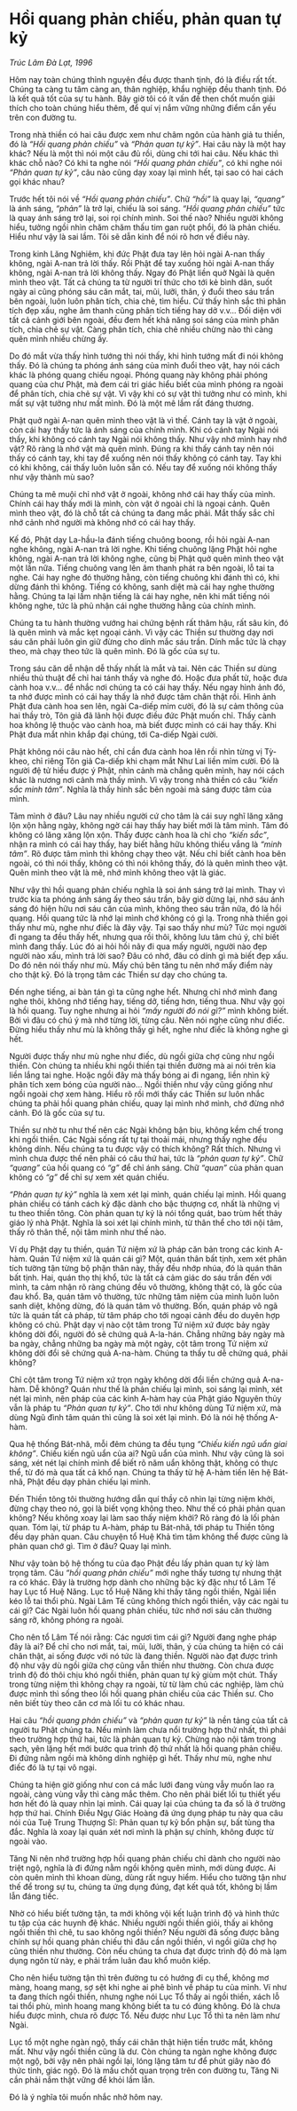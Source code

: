 # Hồi quang phản chiếu, phản quan tự kỷ {- #hoi-quang-phan-chieu-phan-quan-tu-ky}

<div class="align-right">
*Trúc Lâm Đà Lạt, 1996*
</div>

Hôm nay toàn chúng thỉnh nguyện đều được thanh tịnh, đó là điều rất tốt. Chúng ta càng tu tâm càng an, thân nghiệp, khẩu nghiệp đều thanh tịnh. Đó là kết quả tốt của sự tu hành. Bây giờ tôi có ít vấn đề then chốt muốn giải thích cho toàn chúng hiểu thêm, để quí vị nắm vững những điểm cần yếu trên con đường tu.

Trong nhà thiền có hai câu được xem như châm ngôn của hành giả tu thiền, đó là *“Hồi quang phản chiếu”* và *“Phản quan tự kỷ”*. Hai câu này là một hay khác? Nếu là một thì nói một câu đủ rồi, dùng chi tới hai câu. Nếu khác thì khác chỗ nào? Có khi ta nghe nói *“Hồi quang phản chiếu”*, có khi nghe nói *“Phản quan tự kỷ”*, câu nào cũng dạy xoay lại mình hết, tại sao có hai cách gọi khác nhau?

Trước hết tôi nói về *“Hồi quang phản chiếu”*. Chữ *“hồi”* là quay lại, *“quang”* là ánh sáng, *“phản”* là trở lại, chiếu là soi sáng. *“Hồi quang phản chiếu”* tức là quay ánh sáng trở lại, soi rọi chính mình. Soi thế nào? Nhiều người không hiểu, tưởng ngồi nhìn chăm chăm thấu tim gan ruột phổi, đó là phản chiếu. Hiểu như vậy là sai lầm. Tôi sẽ dẫn kinh để nói rõ hơn về điều này.

Trong kinh Lăng Nghiêm, khi đức Phật đưa tay lên hỏi ngài A-nan thấy không, ngài A-nan trả lời thấy. Rồi Phật để tay xuống hỏi ngài A-nan thấy không, ngài A-nan trả lời không thấy. Ngay đó Phật liền quở Ngài là quên mình theo vật. Tất cả chúng ta từ người trí thức cho tới kẻ bình dân, suốt ngày ai cũng phóng sáu căn mắt, tai, mũi, lưỡi, thân, ý đuổi theo sáu trần bên ngoài, luôn luôn phân tích, chia chẻ, tìm hiểu. Cứ thấy hình sắc thì phân tích đẹp xấu, nghe âm thanh cũng phân tích tiếng hay dở v.v… Đối diện với tất cả cảnh giới bên ngoài, đều đem hết khả năng soi sáng của mình phân tích, chia chẻ sự vật. Càng phân tích, chia chẻ nhiều chừng nào thì càng quên mình nhiều chừng ấy.

Do đó mắt vừa thấy hình tướng thì nói thấy, khi hình tướng mất đi nói không thấy. Đó là chúng ta phóng ánh sáng của mình đuổi theo vật, hay nói cách khác là phóng quang chiếu ngoại. Phóng quang này không phải phóng quang của chư Phật, mà đem cái tri giác hiểu biết của mình phóng ra ngoài để phân tích, chia chẻ sự vật. Vì vậy khi có sự vật thì tưởng như có mình, khi mất sự vật tưởng như mất mình. Đó là một mê lầm rất đáng thương.

Phật quở ngài A-nan quên mình theo vật là vì thế. Cánh tay là vật ở ngoài, còn cái hay thấy tức là ánh sáng của chính mình. Khi có cánh tay Ngài nói thấy, khi không có cánh tay Ngài nói không thấy. Như vậy nhớ mình hay nhớ vật? Rõ ràng là nhớ vật mà quên mình. Đúng ra khi thấy cánh tay nên nói thấy có cánh tay, khi tay để xuống nên nói thấy không có cánh tay. Tay khi có khi không, cái thấy luôn luôn sẵn có. Nếu tay để xuống nói không thấy như vậy thành mù sao?

Chúng ta mê muội chỉ nhớ vật ở ngoài, không nhớ cái hay thấy của mình. Chính cái hay thấy mới là mình, còn vật ở ngoài chỉ là ngoại cảnh. Quên mình theo vật, đó là chỗ tất cả chúng ta đang mắc phải. Mắt thấy sắc chỉ nhớ cảnh nhớ người mà không nhớ có cái hay thấy.

Kế đó, Phật dạy La-hầu-la đánh tiếng chuông boong, rồi hỏi ngài A-nan nghe không, ngài A-nan trả lời nghe. Khi tiếng chuông lặng Phật hỏi nghe không, ngài A-nan trả lời không nghe, cũng bị Phật quở quên mình theo vật một lần nữa. Tiếng chuông vang lên âm thanh phát ra bên ngoài, lỗ tai ta nghe. Cái hay nghe đó thường hằng, còn tiếng chuông khi đánh thì có, khi dừng đánh thì không. Tiếng có không, sanh diệt mà cái hay nghe thường hằng. Chúng ta lại lầm nhận tiếng là cái hay nghe, nên khi mất tiếng nói không nghe, tức là phủ nhận cái nghe thường hằng của chính mình.

Chúng ta tu hành thường vướng hai chứng bệnh rất thâm hậu, rất sâu kín, đó là quên mình và mắc kẹt ngoại cảnh. Vì vậy các Thiền sư thường dạy nơi sáu căn phải luôn gìn giữ đừng cho dính mắc sáu trần. Dính mắc tức là chạy theo, mà chạy theo tức là quên mình. Đó là gốc của sự tu.

Trong sáu căn dễ nhận dễ thấy nhất là mắt và tai. Nên các Thiền sư dùng nhiều thủ thuật để chỉ hai tánh thấy và nghe đó. Hoặc đưa phất tử, hoặc đưa cành hoa v.v… để nhắc nơi chúng ta có cái hay thấy. Nếu ngay hình ảnh đó, ta nhớ được mình có cái hay thấy là nhớ được tâm chân thật rồi. Hình ảnh Phật đưa cành hoa sen lên, ngài Ca-diếp mỉm cười, đó là sự cảm thông của hai thầy trò, Tôn giả đã lãnh hội được điều đức Phật muốn chỉ. Thấy cành hoa không lệ thuộc vào cành hoa, mà biết được mình có cái hay thấy. Khi Phật đưa mắt nhìn khắp đại chúng, tới Ca-diếp Ngài cười.

Phật không nói câu nào hết, chỉ cần đưa cành hoa lên rồi nhìn từng vị Tỳ-kheo, chỉ riêng Tôn giả Ca-diếp khi chạm mắt Như Lai liền mỉm cười. Đó là người đệ tử hiểu được ý Phật, nhìn cảnh mà chẳng quên mình, hay nói cách khác là nương nơi cảnh mà thấy mình. Vì vậy trong nhà thiền có câu *"kiến sắc minh tâm"*. Nghĩa là thấy hình sắc bên ngoài mà sáng được tâm của mình.

Tâm mình ở đâu? Lâu nay nhiều người cứ cho tâm là cái suy nghĩ lăng xăng lộn xộn hằng ngày, không ngờ cái hay thấy hay biết mới là tâm mình. Tâm đó không có lăng xăng lộn xộn. Thấy được cành hoa là chỉ cho *"kiến sắc"*, nhận ra mình có cái hay thấy, hay biết hằng hữu không thiếu vắng là *"minh tâm"*. Rõ được tâm mình thì không chạy theo vật. Nếu chỉ biết cành hoa bên ngoài, có thì nói thấy, không có thì nói không thấy, đó là quên mình theo vật. Quên mình theo vật là mê, nhớ mình không theo vật là giác.

Như vậy thì hồi quang phản chiếu nghĩa là soi ánh sáng trở lại mình. Thay vì trước kia ta phóng ánh sáng ấy theo sáu trần, bây giờ dừng lại, nhớ sáu ánh sáng đó hiện hữu nơi sáu căn của mình, không theo sáu trần nữa, đó là hồi quang. Hồi quang tức là nhớ lại mình chớ không có gì lạ. Trong nhà thiền gọi thấy như mù, nghe như điếc là đây vậy. Tại sao thấy như mù? Tức mọi người đi ngang ta đều thấy hết, nhưng qua rồi thôi, không lưu tâm chú ý, chỉ biết mình đang thấy. Lúc đó ai hỏi hồi nãy đi qua mấy người, người nào đẹp người nào xấu, mình trả lời sao? Đâu có nhớ, đâu có dính gì mà biết đẹp xấu. Do đó nên nói thấy như mù. Mấy chú bên tăng tu nên nhớ mấy điểm này cho thật kỹ. Đó là trọng tâm các Thiền sư dạy cho chúng ta.

Đến nghe tiếng, ai bàn tán gì ta cũng nghe hết. Nhưng chỉ nhớ mình đang nghe thôi, không nhớ tiếng hay, tiếng dở, tiếng hơn, tiếng thua. Như vậy gọi là hồi quang. Tuy nghe nhưng ai hỏi *“mấy người đó nói gì?”* mình không biết. Bởi vì đâu có chú ý mà nhớ từng lời, từng câu. Nên nói nghe cũng như điếc. Đừng hiểu thấy như mù là không thấy gì hết, nghe như điếc là không nghe gì hết.

Người được thấy như mù nghe như điếc, dù ngồi giữa chợ cũng như ngồi thiền. Còn chúng ta nhiều khi ngồi thiền tại thiền đường mà ai nói trên kia liền lắng tai nghe. Hoặc ngồi đây mà thấy bóng ai đi ngang, liền nhìn kỹ phân tích xem bóng của người nào… Ngồi thiền như vậy cũng giống như ngồi ngoài chợ xem hàng. Hiểu rõ rồi mới thấy các Thiền sư luôn nhắc chúng ta phải hồi quang phản chiếu, quay lại mình nhớ mình, chớ đừng nhớ cảnh. Đó là gốc của sự tu.

Thiền sư nhờ tu như thế nên các Ngài không bận bịu, không kềm chế trong khi ngồi thiền. Các Ngài sống rất tự tại thoải mái, nhưng thấy nghe đều không dính. Nếu chúng ta tu được vậy có thích không? Rất thích. Nhưng vì mình chưa được thế nên phải có câu thứ hai, tức là *“phản quan tự kỷ”*. Chữ *“quang”* của hồi quang có *“g”* để chỉ ánh sáng. Chữ *“quan”* của phản quan không có *“g”* để chỉ sự xem xét quán chiếu.

*“Phản quan tự kỷ”* nghĩa là xem xét lại mình, quán chiếu lại mình. Hồi quang phản chiếu có tánh cách kỳ đặc dành cho bậc thượng cơ, nhất là những vị tu theo thiền tông. Còn phản quan tự kỷ là nói tổng quát, bao trùm hết thảy giáo lý nhà Phật. Nghĩa là soi xét lại chính mình, từ thân thể cho tới nội tâm, thấy rõ thân thể, nội tâm mình như thế nào.

Ví dụ Phật dạy tu thiền, quán Tứ niệm xứ là pháp căn bản trong các kinh A-hàm. Quán Tứ niệm xứ là quán cái gì? Một, quán thân bất tịnh, xem xét phân tích tường tận từng bộ phận thân này, thấy đều nhớp nhúa, đó là quán thân bất tịnh. Hai, quán thọ thị khổ, tức là tất cả cảm giác do sáu trần đến với mình, ta cảm nhận rõ ràng chúng đều vô thường, không thật có, là gốc của đau khổ. Ba, quán tâm vô thường, tức những tâm niệm của mình luôn luôn sanh diệt, không dừng, đó là quán tâm vô thường. Bốn, quán pháp vô ngã tức là quán tất cả pháp, từ tâm pháp cho tới ngoại cảnh đều do duyên hợp không có chủ. Phật dạy vị nào cột tâm trong Tứ niệm xứ được bảy ngày không dời đổi, người đó sẽ chứng quả A-la-hán. Chẳng những bảy ngày mà ba ngày, chẳng những ba ngày mà một ngày, cột tâm trong Tứ niệm xứ không dời đổi sẽ chứng quả A-na-hàm. Chúng ta thấy tu dễ chứng quá, phải không?

Chỉ cột tâm trong Tứ niệm xứ trọn ngày không dời đổi liền chứng quả A-na-hàm. Dễ không? Quán như thế là phản chiếu lại mình, soi sáng lại mình, xét nét lại mình, nên pháp của các kinh A-hàm hay của Phật giáo Nguyên thủy vẫn là pháp tu *“Phản quan tự kỷ”*. Cho tới như không dùng Tứ niệm xứ, mà dùng Ngũ đình tâm quán thì cũng là soi xét lại mình. Đó là nói hệ thống A-hàm.

Qua hệ thống Bát-nhã, mỗi đêm chúng ta đều tụng *“Chiếu kiến ngũ uẩn giai không”*. Chiếu kiến ngũ uẩn của ai? Ngũ uẩn của mình. Như vậy cũng là soi sáng, xét nét lại chính mình để biết rõ năm uẩn không thật, không có thực thể, từ đó mà qua tất cả khổ nạn. Chúng ta thấy từ hệ A-hàm tiến lên hệ Bát-nhã, Phật đều dạy phản chiếu lại mình.

Đến Thiền tông tôi thường hướng dẫn quí thầy cô nhìn lại từng niệm khởi, đừng chạy theo nó, gọi là biết vọng không theo. Như thế có phải phản quan không? Nếu không xoay lại làm sao thấy niệm khởi? Rõ ràng đó là lối phản quan. Tóm lại, từ pháp tu A-hàm, pháp tu Bát-nhã, tới pháp tu Thiền tông đều dạy phản quan. Câu chuyện tổ Huệ Khả tìm tâm không thể được cũng là phản quan chớ gì. Tìm ở đâu? Quay lại mình.

Như vậy toàn bộ hệ thống tu của đạo Phật đều lấy phản quan tự kỷ làm trọng tâm. Câu *“hồi quang phản chiếu”* mới nghe thấy tương tự nhưng thật ra có khác. Đây là trường hợp dành cho những bậc kỳ đặc như tổ Lâm Tế hay Lục tổ Huệ Năng. Lục tổ Huệ Năng khi thấy tăng ngồi thiền, Ngài liền kéo lỗ tai thổi phù. Ngài Lâm Tế cũng không thích ngồi thiền, vậy các ngài tu cái gì? Các Ngài luôn hồi quang phản chiếu, tức nhớ nơi sáu căn thường sáng rỡ, không phóng ra ngoài.

Cho nên tổ Lâm Tế nói rằng: Các ngươi tìm cái gì? Người đang nghe pháp đây là ai? Để chỉ cho nơi mắt, tai, mũi, lưỡi, thân, ý của chúng ta hiện có cái chân thật, ai sống được với nó tức là đang thiền. Người nào đạt được trình độ như vậy dù ngồi giữa chợ cũng vẫn thiền như thường. Còn chưa được trình độ đó thôi chịu khó ngồi thiền, phản quan tự kỷ giùm một chút. Thấy trong từng niệm thì không chạy ra ngoài, từ từ làm chủ các nghiệp, làm chủ được mình thì sống theo lối hồi quang phản chiếu của các Thiền sư. Cho nên biết  tùy theo căn cơ mà lối tu có khác nhau.

Hai câu *“hồi quang phản chiếu”* và *“phản quan tự kỷ”* là nền tảng của tất cả người tu Phật chúng ta. Nếu mình làm chưa nổi trường hợp thứ nhất, thì phải theo trường hợp thứ hai, tức là phản quan tự kỷ. Chừng nào nội tâm trong sạch, yên lặng hết mới bước qua trình độ thứ nhất là hồi quang phản chiếu. Đi đứng nằm ngồi mà không dính nghiệp gì hết. Thấy như mù, nghe như điếc đó là tự tại vô ngại.

Chúng ta hiện giờ giống như con cá mắc lưới đang vùng vẫy muốn lao ra ngoài, càng vùng vẫy thì càng mắc thêm. Cho nên phải biết lối tu thiết yếu hơn hết đó là quay nhìn lại mình. Cái quay lại của chúng ta đa số là ở trường hợp thứ hai. Chính Điều Ngự Giác Hoàng đã ứng dụng pháp tu này qua câu nói của Tuệ Trung Thượng Sĩ: Phản quan tự kỷ bổn phận sự, bất tùng tha đắc. Nghĩa là xoay lại quán xét nơi mình là phận sự chính, không được từ ngoài vào.

Tăng Ni nên nhớ trường hợp hồi quang phản chiếu chỉ dành cho người nào triệt ngộ, nghĩa là đi đứng nằm ngồi không quên mình, mới dùng được. Ai còn quên mình thì khoan dùng, dùng rất nguy hiểm. Hiểu cho tường tận như thế để trong sự tu, chúng ta ứng dụng đúng, đạt kết quả tốt, không bị lầm lẫn đáng tiếc.

Nhờ có hiểu biết tường tận, ta mới không vội kết luận trình độ và hình thức tu tập của các huynh đệ khác. Nhiều người ngồi thiền giỏi, thấy ai không ngồi thiền thì chê, tu sao không ngồi thiền? Nếu người đã sống được bằng chính sự hồi quang phản chiếu thì đâu cần ngồi thiền, vì ngồi giữa chợ họ cũng thiền như thường. Còn nếu chúng ta chưa đạt được trình độ đó mà lạm dụng ngôn từ này, e phải trầm luân đau khổ muôn kiếp.

Cho nên hiểu tường tận thì trên đường tu có hướng đi cụ thể, không mơ màng, hoang mang, sợ sệt khi nghe ai phê bình về pháp tu của mình. Ví như ta đang thích ngồi thiền, nhưng nghe nói Lục Tổ thấy ai ngồi thiền, xách lỗ tai thổi phù, mình hoang mang không biết ta tu có đúng không. Đó là chưa hiểu được mình, chưa rõ được Tổ. Nếu được như Lục Tổ thì ta nên làm như Ngài.

Lục tổ một nghe ngàn ngộ, thấy cái chân thật hiện tiền trước mắt, không mất. Như vậy ngồi thiền cũng là dư. Còn chúng ta ngàn nghe không được một ngộ, bởi vậy nên phải ngồi lại, lóng lặng tâm tư để phút giây nào đó thức tỉnh, giác ngộ. Đó là mấu chốt quan trọng trên con đường tu, Tăng Ni cần phải nắm thật vững để khỏi lầm lẫn.

Đó là ý nghĩa tôi muốn nhắc nhở hôm nay.
